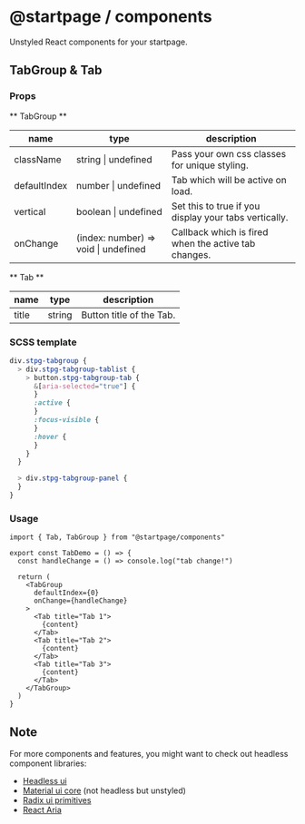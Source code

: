 
# @startpage / components

Unstyled React components for your startpage.

## TabGroup & Tab

<TabDemo />

### Props

** TabGroup **

| name         | type                                 | description                                           |
| ------------ | ------------------------------------ | ----------------------------------------------------- |
| className    | string \| undefined                  | Pass your own css classes for unique styling.         |
| defaultIndex | number \| undefined                  | Tab which will be active on load.                     |
| vertical     | boolean \| undefined                 | Set this to true if you display your tabs vertically. |
| onChange     | (index: number) => void \| undefined | Callback which is fired when the active tab changes.  |

** Tab **

| name  | type   | description              |
| ----- | ------ | ------------------------ |
| title | string | Button title of the Tab. |

### SCSS template

```scss
div.stpg-tabgroup {
  > div.stpg-tabgroup-tablist {
    > button.stpg-tabgroup-tab {
      &[aria-selected="true"] {
      }
      :active {
      }
      :focus-visible {
      }
      :hover {
      }
    }
  }

  > div.stpg-tabgroup-panel {
  }
}
```

### Usage

```
import { Tab, TabGroup } from "@startpage/components"

export const TabDemo = () => {
  const handleChange = () => console.log("tab change!")

  return (
    <TabGroup
      defaultIndex={0}
      onChange={handleChange}
    >
      <Tab title="Tab 1">
        {content}
      </Tab>
      <Tab title="Tab 2">
        {content}
      </Tab>
      <Tab title="Tab 3">
        {content}
      </Tab>
    </TabGroup>
  )
}
```

## Note

For more components and features, you might want to check out headless component libraries:

- [Headless ui](https://github.com/tailwindlabs/headlessui)
- [Material ui core](https://github.com/mui-org/material-ui/tree/master/packages/mui-core) (not headless but unstyled)
- [Radix ui primitives](https://github.com/radix-ui/primitives)
- [React Aria](https://react-spectrum.adobe.com/react-aria/getting-started.html)
